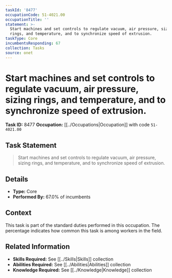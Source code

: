 ```yaml
---
taskId: '8477'
occupationCode: 51-4021.00
occupationTitle: ''
statement: >-
  Start machines and set controls to regulate vacuum, air pressure, sizing
  rings, and temperature, and to synchronize speed of extrusion.
taskType: Core
incumbentsResponding: 67
collection: Tasks
source: onet
---
```

# Start machines and set controls to regulate vacuum, air pressure, sizing rings, and temperature, and to synchronize speed of extrusion.

**Task ID:** 8477
**Occupation:** [[../Occupations|Occupation]] with code `51-4021.00`

## Task Statement

> Start machines and set controls to regulate vacuum, air pressure, sizing rings, and temperature, and to synchronize speed of extrusion.

## Details

- **Type:** Core
- **Performed By:** 67.0% of incumbents

## Context

This task is part of the standard duties performed in this occupation. The percentage indicates how common this task is among workers in the field.

## Related Information

- **Skills Required:** See [[../Skills|Skills]] collection
- **Abilities Required:** See [[../Abilities|Abilities]] collection
- **Knowledge Required:** See [[../Knowledge|Knowledge]] collection
